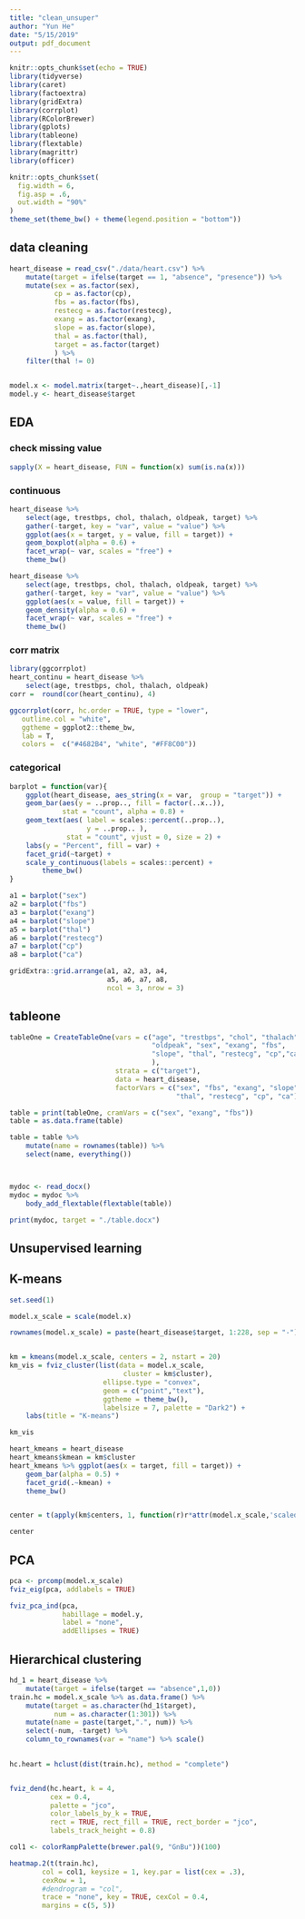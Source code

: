 ```yaml
---
title: "clean_unsuper"
author: "Yun He"
date: "5/15/2019"
output: pdf_document
---
```


```r
knitr::opts_chunk$set(echo = TRUE)
library(tidyverse)
library(caret)
library(factoextra)
library(gridExtra)
library(corrplot)
library(RColorBrewer)
library(gplots)
library(tableone)
library(flextable)
library(magrittr)
library(officer)

knitr::opts_chunk$set(
  fig.width = 6,
  fig.asp = .6,
  out.width = "90%"
)
theme_set(theme_bw() + theme(legend.position = "bottom"))
```

## data cleaning
```r
heart_disease = read_csv("./data/heart.csv") %>% 
    mutate(target = ifelse(target == 1, "absence", "presence")) %>%
    mutate(sex = as.factor(sex),
           cp = as.factor(cp),
           fbs = as.factor(fbs),
           restecg = as.factor(restecg),
           exang = as.factor(exang),
           slope = as.factor(slope),
           thal = as.factor(thal),
           target = as.factor(target)
           ) %>% 
    filter(thal != 0)


model.x <- model.matrix(target~.,heart_disease)[,-1]
model.y <- heart_disease$target
```

## EDA

### check missing value
```r
sapply(X = heart_disease, FUN = function(x) sum(is.na(x)))
```

### continuous
```r
heart_disease %>%
    select(age, trestbps, chol, thalach, oldpeak, target) %>% 
    gather(-target, key = "var", value = "value") %>% 
    ggplot(aes(x = target, y = value, fill = target)) +
    geom_boxplot(alpha = 0.6) +
    facet_wrap(~ var, scales = "free") +
    theme_bw()

heart_disease %>%
    select(age, trestbps, chol, thalach, oldpeak, target) %>% 
    gather(-target, key = "var", value = "value") %>% 
    ggplot(aes(x = value, fill = target)) +
    geom_density(alpha = 0.6) +
    facet_wrap(~ var, scales = "free") +
    theme_bw()
```

### corr matrix
```r
library(ggcorrplot)
heart_continu = heart_disease %>%
    select(age, trestbps, chol, thalach, oldpeak)
corr =  round(cor(heart_continu), 4)

ggcorrplot(corr, hc.order = TRUE, type = "lower",
   outline.col = "white",
   ggtheme = ggplot2::theme_bw,
   lab = T,
   colors =  c("#4682B4", "white", "#FF8C00"))  
```

### categorical
```r
barplot = function(var){
    ggplot(heart_disease, aes_string(x = var,  group = "target")) + 
    geom_bar(aes(y = ..prop.., fill = factor(..x..)),
             stat = "count", alpha = 0.8) +
    geom_text(aes( label = scales::percent(..prop..),
                   y = ..prop.. ), 
              stat = "count", vjust = 0, size = 2) +
    labs(y = "Percent", fill = var) +
    facet_grid(~target) +
    scale_y_continuous(labels = scales::percent) +
        theme_bw()
}

a1 = barplot("sex")
a2 = barplot("fbs")
a3 = barplot("exang")
a4 = barplot("slope")
a5 = barplot("thal")
a6 = barplot("restecg")
a7 = barplot("cp")
a8 = barplot("ca")

gridExtra::grid.arrange(a1, a2, a3, a4,
                        a5, a6, a7, a8,
                        ncol = 3, nrow = 3)
```

## tableone

```r
tableOne = CreateTableOne(vars = c("age", "trestbps", "chol", "thalach",
                                   "oldpeak", "sex", "exang", "fbs", 
                                   "slope", "thal", "restecg", "cp","ca"
                                   ), 
                          strata = c("target"), 
                          data = heart_disease,
                          factorVars = c("sex", "fbs", "exang", "slope",
                                         "thal", "restecg", "cp", "ca"))

table = print(tableOne, cramVars = c("sex", "exang", "fbs"))
table = as.data.frame(table)

table = table %>% 
    mutate(name = rownames(table)) %>% 
    select(name, everything())



mydoc <- read_docx() 
mydoc = mydoc %>% 
    body_add_flextable(flextable(table))

print(mydoc, target = "./table.docx")
```


## Unsupervised learning

## K-means
```r
set.seed(1)

model.x_scale = scale(model.x)

rownames(model.x_scale) = paste(heart_disease$target, 1:228, sep = "-")


km = kmeans(model.x_scale, centers = 2, nstart = 20)
km_vis = fviz_cluster(list(data = model.x_scale, 
                            cluster = km$cluster),
                       ellipse.type = "convex",
                       geom = c("point","text"),
                       ggtheme = theme_bw(),
                       labelsize = 7, palette = "Dark2") + 
    labs(title = "K-means")

km_vis
```


```r
heart_kmeans = heart_disease
heart_kmeans$kmean = km$cluster
heart_kmeans %>% ggplot(aes(x = target, fill = target)) +
    geom_bar(alpha = 0.5) +
    facet_grid(.~kmean) +
    theme_bw()


center = t(apply(km$centers, 1, function(r)r*attr(model.x_scale,'scaled:scale') + attr(model.x_scale, 'scaled:center')))

center
```

## PCA
```r
pca <- prcomp(model.x_scale)
fviz_eig(pca, addlabels = TRUE)

fviz_pca_ind(pca,
             habillage = model.y,
             label = "none",
             addEllipses = TRUE)
```


## Hierarchical clustering
```r
hd_1 = heart_disease %>% 
    mutate(target = ifelse(target == "absence",1,0))
train.hc = model.x_scale %>% as.data.frame() %>% 
    mutate(target = as.character(hd_1$target),
           num = as.character(1:301)) %>% 
    mutate(name = paste(target,".", num)) %>% 
    select(-num, -target) %>% 
    column_to_rownames(var = "name") %>% scale()
    
```

```r

hc.heart = hclust(dist(train.hc), method = "complete")


fviz_dend(hc.heart, k = 4,
          cex = 0.4,
          palette = "jco",
          color_labels_by_k = TRUE,
          rect = TRUE, rect_fill = TRUE, rect_border = "jco",
          labels_track_height = 0.8)
```

```r
col1 <- colorRampPalette(brewer.pal(9, "GnBu"))(100)

heatmap.2(t(train.hc),
        col = col1, keysize = 1, key.par = list(cex = .3),
        cexRow = 1, 
        #dendrogram = "col",
        trace = "none", key = TRUE, cexCol = 0.4,
        margins = c(5, 5))
```